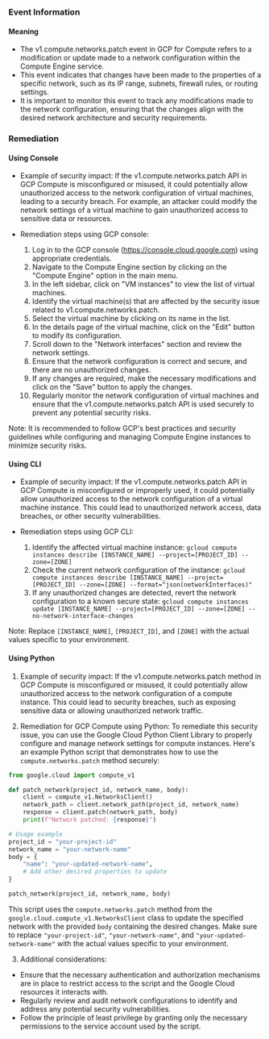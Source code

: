 
### Event Information

#### Meaning

- The v1.compute.networks.patch event in GCP for Compute refers to a modification or update made to a network configuration within the Compute Engine service.
- This event indicates that changes have been made to the properties of a specific network, such as its IP range, subnets, firewall rules, or routing settings.
- It is important to monitor this event to track any modifications made to the network configuration, ensuring that the changes align with the desired network architecture and security requirements.

### Remediation

#### Using Console

- Example of security impact: If the v1.compute.networks.patch API in GCP Compute is misconfigured or misused, it could potentially allow unauthorized access to the network configuration of virtual machines, leading to a security breach. For example, an attacker could modify the network settings of a virtual machine to gain unauthorized access to sensitive data or resources.

- Remediation steps using GCP console:
  1. Log in to the GCP console (https://console.cloud.google.com) using appropriate credentials.
  2. Navigate to the Compute Engine section by clicking on the "Compute Engine" option in the main menu.
  3. In the left sidebar, click on "VM instances" to view the list of virtual machines.
  4. Identify the virtual machine(s) that are affected by the security issue related to v1.compute.networks.patch.
  5. Select the virtual machine by clicking on its name in the list.
  6. In the details page of the virtual machine, click on the "Edit" button to modify its configuration.
  7. Scroll down to the "Network interfaces" section and review the network settings.
  8. Ensure that the network configuration is correct and secure, and there are no unauthorized changes.
  9. If any changes are required, make the necessary modifications and click on the "Save" button to apply the changes.
  10. Regularly monitor the network configuration of virtual machines and ensure that the v1.compute.networks.patch API is used securely to prevent any potential security risks.

Note: It is recommended to follow GCP's best practices and security guidelines while configuring and managing Compute Engine instances to minimize security risks.

#### Using CLI

- Example of security impact: If the v1.compute.networks.patch API in GCP Compute is misconfigured or improperly used, it could potentially allow unauthorized access to the network configuration of a virtual machine instance. This could lead to unauthorized network access, data breaches, or other security vulnerabilities.

- Remediation steps using GCP CLI:
  1. Identify the affected virtual machine instance: `gcloud compute instances describe [INSTANCE_NAME] --project=[PROJECT_ID] --zone=[ZONE]`
  2. Check the current network configuration of the instance: `gcloud compute instances describe [INSTANCE_NAME] --project=[PROJECT_ID] --zone=[ZONE] --format="json(networkInterfaces)"`
  3. If any unauthorized changes are detected, revert the network configuration to a known secure state: `gcloud compute instances update [INSTANCE_NAME] --project=[PROJECT_ID] --zone=[ZONE] --no-network-interface-changes`

Note: Replace `[INSTANCE_NAME]`, `[PROJECT_ID]`, and `[ZONE]` with the actual values specific to your environment.

#### Using Python

1. Example of security impact: If the v1.compute.networks.patch method in GCP Compute is misconfigured or misused, it could potentially allow unauthorized access to the network configuration of a compute instance. This could lead to security breaches, such as exposing sensitive data or allowing unauthorized network traffic.

2. Remediation for GCP Compute using Python: To remediate this security issue, you can use the Google Cloud Python Client Library to properly configure and manage network settings for compute instances. Here's an example Python script that demonstrates how to use the `compute.networks.patch` method securely:

```python
from google.cloud import compute_v1

def patch_network(project_id, network_name, body):
    client = compute_v1.NetworksClient()
    network_path = client.network_path(project_id, network_name)
    response = client.patch(network_path, body)
    print(f"Network patched: {response}")

# Usage example
project_id = "your-project-id"
network_name = "your-network-name"
body = {
    "name": "your-updated-network-name",
    # Add other desired properties to update
}

patch_network(project_id, network_name, body)
```

This script uses the `compute.networks.patch` method from the `google.cloud.compute_v1.NetworksClient` class to update the specified network with the provided `body` containing the desired changes. Make sure to replace `"your-project-id"`, `"your-network-name"`, and `"your-updated-network-name"` with the actual values specific to your environment.

3. Additional considerations:
- Ensure that the necessary authentication and authorization mechanisms are in place to restrict access to the script and the Google Cloud resources it interacts with.
- Regularly review and audit network configurations to identify and address any potential security vulnerabilities.
- Follow the principle of least privilege by granting only the necessary permissions to the service account used by the script.

